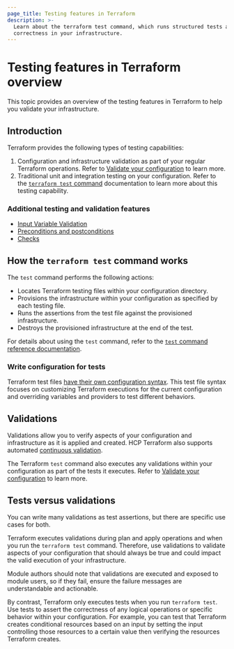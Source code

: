 ```yaml
---
page_title: Testing features in Terraform
description: >-
  Learn about the terraform test command, which runs structured tests and validations for your configuration to ensure
  correctness in your infrastructure.
---
```


# Testing features in Terraform overview

This topic provides an overview of the testing features in Terraform to help you validate your infrastructure.

## Introduction

Terraform provides the following types of testing capabilities:

1. Configuration and infrastructure validation as part of your regular Terraform operations. Refer to [Validate your configuration](/terraform/language/mitigate-risk/validate) to learn more.
1. Traditional unit and integration testing on your configuration. Refer to the [`terraform test` command](/terraform/cli/commands/test) documentation to learn more about this testing capability.

### Additional testing and validation features

- [Input Variable Validation](/terraform/language/mitigate-risk/validate#input-variable-validation)
- [Preconditions and postconditions](/terraform/language/mitigate-risk/validate#preconditions-and-postconditions)
- [Checks](/terraform/language/checks)

## How the `terraform test` command works

The `test` command performs the following actions:

- Locates Terraform testing files within your configuration directory.
- Provisions the infrastructure within your configuration as specified by each testing file.
- Runs the assertions from the test file against the provisioned infrastructure.
- Destroys the provisioned infrastructure at the end of the test.

For details about using the `test` command, refer to the [`test` command reference documentation](/terraform/cli/commands/test).

### Write configuration for tests

Terraform test files [have their own configuration syntax](/terraform/language/tests). This test file syntax focuses on customizing Terraform executions for the current configuration and overriding variables and providers to test different behaviors.

## Validations

Validations allow you to verify aspects of your configuration and infrastructure as it is applied and created. HCP Terraform also supports automated [continuous validation](/terraform/cloud-docs/workspaces/health#continuous-validation).

The Terraform `test` command also executes any validations within your configuration as part of the tests it executes. Refer to [Validate your configuration](/terraform/language/mitigate-risk/validate) to learn more.

## Tests versus validations

You can write many validations as test assertions, but there are specific use cases for both.

Terraform executes validations during plan and apply operations and when you run the `terraform test` command. Therefore, use validations to validate aspects of your configuration that should always be true and could impact the valid execution of your infrastructure.

Module authors should note that validations are executed and exposed to module users, so if they fail, ensure the failure messages are understandable and actionable.

By contrast, Terraform only executes tests when you run `terraform test`. Use tests to assert the correctness of any logical operations or specific behavior within your configuration. For example, you can test that Terraform creates conditional resources based on an input by setting the input controlling those resources to a certain value then verifying the resources Terraform creates.
